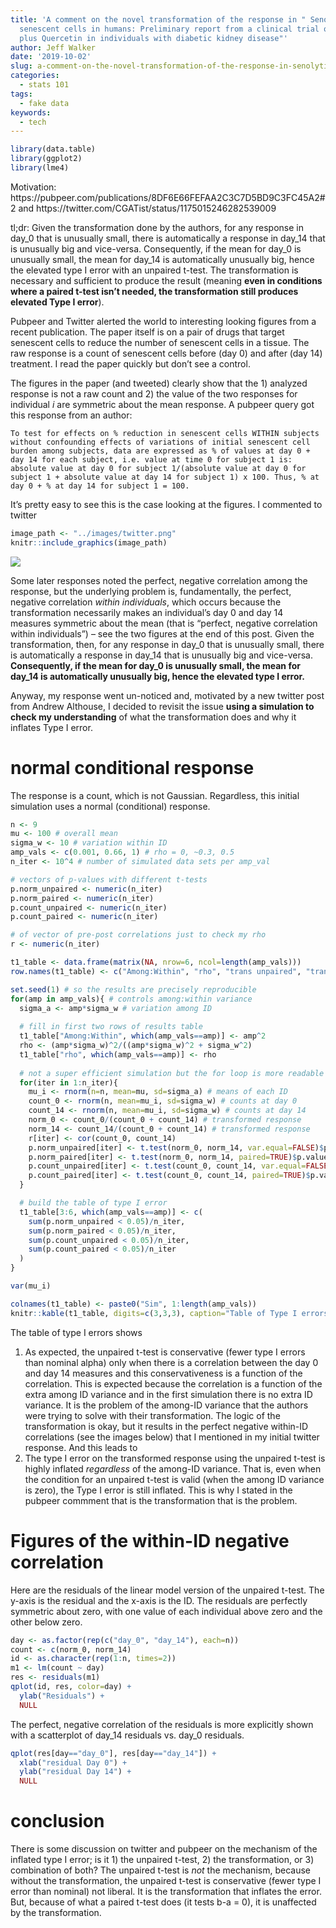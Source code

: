 ```yaml
---
title: 'A comment on the novel transformation of the response in " Senolytics decrease
  senescent cells in humans: Preliminary report from a clinical trial of Dasatinib
  plus Quercetin in individuals with diabetic kidney disease"'
author: Jeff Walker
date: '2019-10-02'
slug: a-comment-on-the-novel-transformation-of-the-response-in-senolytics-decrease-senescent-cells-in-humans-preliminary-report-from-a-clinical-trial-of-dasatinib-plus-quercetin-in-individuals-with-diabetic-kidney-disease
categories:
  - stats 101
tags:
  - fake data
keywords:
  - tech
---
```


```r
library(data.table)
library(ggplot2)
library(lme4)

```

Motivation: https://pubpeer.com/publications/8DF6E66FEFAA2C3C7D5BD9C3FC45A2#2
and https://twitter.com/CGATist/status/1175015246282539009

tl;dr: Given the transformation done by the authors, for any response in day_0 that is unusually small, there is automatically a response in day_14 that is unusually big and vice-versa. Consequently, if the mean for day_0 is unusually small, the mean for day_14 is automatically unusually big, hence the elevated type I error with an unpaired t-test. The transformation is necessary and sufficient to produce the result (meaning **even in conditions where a paired t-test isn't needed, the transformation still produces elevated Type I error**).

Pubpeer and Twitter alerted the world to interesting looking figures from a recent publication. The paper itself is on a pair of drugs that target senescent cells to reduce the number of senescent cells in a tissue. The raw response is a count of senescent cells before (day 0) and after (day 14) treatment. I read the paper quickly but don't see a control.

The figures in the paper (and tweeted) clearly show that the 1) analyzed response is not a raw count and 2) the value of the two responses for individual $i$ are symmetric about the mean response. A pubpeer query got this response from an author:

`To test for effects on % reduction in senescent cells WITHIN subjects without confounding effects of variations of initial senescent cell burden among subjects, data are expressed as % of values at day 0 + day 14 for each subject, i.e. value at time 0 for subject 1 is: absolute value at day 0 for subject 1/(absolute value at day 0 for subject 1 + absolute value at day 14 for subject 1) x 100. Thus, % at day 0 + % at day 14 for subject 1 = 100.`

It's pretty easy to see this is the case looking at the figures. I commented to twitter 

```r
image_path <- "../images/twitter.png"
knitr::include_graphics(image_path)
```
![](/post/2019-10-02-a-comment-on-the-novel-transformation-of-the-response-in-senolytics-decrease-senescent-cells-in-humans-preliminary-report-from-a-clinical-trial-of-dasatinib-plus-quercetin-in-individuals-with-diabetic-kidney-disease_files/twitter.png) 

Some later responses noted the perfect, negative correlation among the response, but the underlying problem is, fundamentally, the perfect, negative correlation *within individuals*, which occurs because the transformation necessarily makes an individual's day 0 and day 14 measures symmetric about the mean (that is "perfect, negative correlation within individuals") -- see the two figures at the end of this post. Given the transformation, then, for any response in day_0 that is unusually small, there is automatically a response in day_14 that is unusually big and vice-versa. **Consequently, if the mean for day_0 is unusually small, the mean for day_14 is automatically unusually big, hence the elevated type I error.**

Anyway, my response went un-noticed and, motivated by a new twitter post from Andrew Althouse, I decided to revisit the issue **using a simulation to check my understanding** of what the transformation does and why it inflates Type I error.

# normal conditional response
The response is a count, which is not Gaussian. Regardless, this initial simulation uses a normal (conditional) response.

```r
n <- 9
mu <- 100 # overall mean
sigma_w <- 10 # variation within ID
amp_vals <- c(0.001, 0.66, 1) # rho = 0, ~0.3, 0.5
n_iter <- 10^4 # number of simulated data sets per amp_val

# vectors of p-values with different t-tests
p.norm_unpaired <- numeric(n_iter)
p.norm_paired <- numeric(n_iter)
p.count_unpaired <- numeric(n_iter)
p.count_paired <- numeric(n_iter)

# of vector of pre-post correlations just to check my rho
r <- numeric(n_iter)

t1_table <- data.frame(matrix(NA, nrow=6, ncol=length(amp_vals)))
row.names(t1_table) <- c("Among:Within", "rho", "trans unpaired", "trans paired", "raw unpaired", "raw paired")

set.seed(1) # so the results are precisely reproducible
for(amp in amp_vals){ # controls among:within variance
  sigma_a <- amp*sigma_w # variation among ID
  
  # fill in first two rows of results table
  t1_table["Among:Within", which(amp_vals==amp)] <- amp^2
  rho <- (amp*sigma_w)^2/((amp*sigma_w)^2 + sigma_w^2)
  t1_table["rho", which(amp_vals==amp)] <- rho
  
  # not a super efficient simulation but the for loop is more readable
  for(iter in 1:n_iter){
    mu_i <- rnorm(n=n, mean=mu, sd=sigma_a) # means of each ID
    count_0 <- rnorm(n, mean=mu_i, sd=sigma_w) # counts at day 0
    count_14 <- rnorm(n, mean=mu_i, sd=sigma_w) # counts at day 14
    norm_0 <- count_0/(count_0 + count_14) # transformed response
    norm_14 <- count_14/(count_0 + count_14) # transformed response
    r[iter] <- cor(count_0, count_14)
    p.norm_unpaired[iter] <- t.test(norm_0, norm_14, var.equal=FALSE)$p.value
    p.norm_paired[iter] <- t.test(norm_0, norm_14, paired=TRUE)$p.value
    p.count_unpaired[iter] <- t.test(count_0, count_14, var.equal=FALSE)$p.value
    p.count_paired[iter] <- t.test(count_0, count_14, paired=TRUE)$p.value
  }

  # build the table of type I error
  t1_table[3:6, which(amp_vals==amp)] <- c(
    sum(p.norm_unpaired < 0.05)/n_iter,
    sum(p.norm_paired < 0.05)/n_iter,
    sum(p.count_unpaired < 0.05)/n_iter,
    sum(p.count_paired < 0.05)/n_iter
  )
}

```

```r
var(mu_i)
```

```r
colnames(t1_table) <- paste0("Sim", 1:length(amp_vals))
knitr::kable(t1_table, digits=c(3,3,3), caption="Table of Type I errors. The first row is the ratio of the among-ID variance to within-ID variance. The among-ID variance is VAR(mu). The second row is the expected correlation given the among:within variance")
```

The table of type I errors shows

1. As expected, the unpaired t-test is conservative (fewer type I errors than nominal alpha) only when there is a correlation between the day 0 and day 14 measures and this conservativeness is a function of the correlation. This is expected because the correlation is a function of the extra among ID variance and in the first simulation there is no extra ID variance. It is the problem of the among-ID variance that the authors were trying to solve with their transformation. The logic of the transformation is okay, but it results in the perfect negative within-ID correlations (see the images below) that I mentioned in my initial twitter response. And this leads to
2. The type I error on the transformed response using the unpaired t-test is highly inflated *regardless* of the among-ID variance. That is, even when the condition for an unpaired t-test is valid (when the among ID variance is zero), the Type I error is still inflated. This is why I stated in the pubpeer commment that is the transformation that is the problem.

# Figures of the within-ID negative correlation

Here are the residuals of the linear model version of the unpaired t-test. The y-axis is the residual and the x-axis is the ID. The residuals are perfectly symmetric about zero, with one value of each individual above zero and the other below zero.
```r
day <- as.factor(rep(c("day_0", "day_14"), each=n))
count <- c(norm_0, norm_14)
id <- as.character(rep(1:n, times=2))
m1 <- lm(count ~ day)
res <- residuals(m1)
qplot(id, res, color=day) +
  ylab("Residuals") +
  NULL
```

The perfect, negative correlation of the residuals is more explicitly shown with a scatterplot of day_14 residuals vs. day_0 residuals.

```r
qplot(res[day=="day_0"], res[day=="day_14"]) +
  xlab("residual Day 0") +
  ylab("residual Day 14") +
  NULL

```

# conclusion

There is some discussion on twitter and pubpeer on the mechanism of the inflated type I error; is it 1) the unpaired t-test, 2) the transformation, or 3) combination of both? The unpaired t-test is *not* the mechanism, because without the transformation, the unpaired t-test is conservative (fewer type I error than nominal) not liberal. It is the transformation that inflates the error. But, because of what a paired t-test does (it tests b-a = 0), it is unaffected by the transformation.